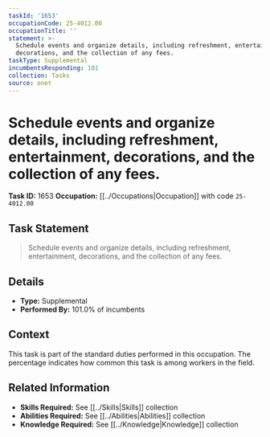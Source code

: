 ```yaml
---
taskId: '1653'
occupationCode: 25-4012.00
occupationTitle: ''
statement: >-
  Schedule events and organize details, including refreshment, entertainment,
  decorations, and the collection of any fees.
taskType: Supplemental
incumbentsResponding: 101
collection: Tasks
source: onet
---
```

# Schedule events and organize details, including refreshment, entertainment, decorations, and the collection of any fees.

**Task ID:** 1653
**Occupation:** [[../Occupations|Occupation]] with code `25-4012.00`

## Task Statement

> Schedule events and organize details, including refreshment, entertainment, decorations, and the collection of any fees.

## Details

- **Type:** Supplemental
- **Performed By:** 101.0% of incumbents

## Context

This task is part of the standard duties performed in this occupation. The percentage indicates how common this task is among workers in the field.

## Related Information

- **Skills Required:** See [[../Skills|Skills]] collection
- **Abilities Required:** See [[../Abilities|Abilities]] collection
- **Knowledge Required:** See [[../Knowledge|Knowledge]] collection
